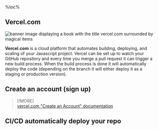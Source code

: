 %toc%

<article>

# Vercel.com

![banner image displaying a book with the title vercel.com surrounded by magical items](../../../../public/assets/images/app/web_development/posts/vercel/banner.png)

**Vercel.com** is a cloud platform that automates building, deploying, and scaling of your Javascript project. Vercel can be set up to watch your GitHub repository and every time you merge a pull request it can trigger a new build process. When the build process is done it will automatically deploy the code (depending on the branch it will either deploy it as a staging or production version).

## Create an account (sign up)



> [!MORE]  
> [vercel.com "Create an Account" documentation](https://vercel.com/docs/accounts/create-an-account)

## CI/CD automatically deploy your repo



</article>